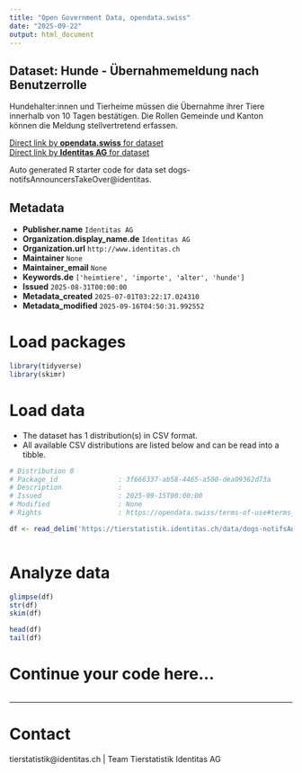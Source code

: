 ```yaml
---
title: "Open Government Data, opendata.swiss"
date: "2025-09-22"
output: html_document
---
```


## Dataset: Hunde - Übernahmemeldung nach Benutzerrolle

Hundehalter:innen und Tierheime müssen die Übernahme ihrer Tiere innerhalb von 10 Tagen bestätigen. Die Rollen Gemeinde und Kanton können die Meldung stellvertretend erfassen.

[Direct link by **opendata.swiss** for dataset](https://opendata.swiss/de/dataset/hunde-ubernahmemeldung-nach-benutzerrolle)<br>
[Direct link by **Identitas AG** for dataset](https://tierstatistik.identitas.ch/)

Auto generated R starter code for data set dogs-notifsAnnouncersTakeOver@identitas.

## Metadata

- **Publisher.name** `Identitas AG`
- **Organization.display_name.de** `Identitas AG`
- **Organization.url** `http://www.identitas.ch`
- **Maintainer** `None`
- **Maintainer_email** `None`
- **Keywords.de** `['heimtiere', 'importe', 'alter', 'hunde']`
- **Issued** `2025-08-31T00:00:00`
- **Metadata_created** `2025-07-01T03:22:17.024310`
- **Metadata_modified** `2025-09-16T04:50:31.992552`


# Load packages

```r

library(tidyverse)
library(skimr)

```

# Load data

-   The dataset has 1 distribution(s) in CSV format.
-   All available CSV distributions are listed below and can be read into a tibble.

```r

# Distribution 0
# Package_id               : 3f666337-ab58-4465-a500-dea09362d73a
# Description              : 
# Issued                   : 2025-09-15T00:00:00
# Modified                 : None
# Rights                   : https://opendata.swiss/terms-of-use#terms_by

df <- read_delim('https://tierstatistik.identitas.ch/data/dogs-notifsAnnouncersTakeOver.csv')



```

# Analyze data

```r

glimpse(df)
str(df)
skim(df)

head(df)
tail(df)

```

# Continue your code here...

```r

```

------------------------------------------------------------------------

# Contact

tierstatistik@identitas.ch | Team Tierstatistik Identitas AG
